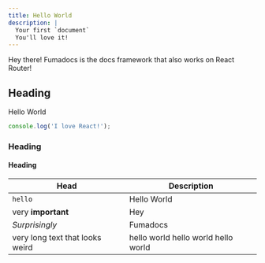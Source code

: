 ```yaml
---
title: Hello World
description: |
  Your first `document`
  You'll love it!
---
```


Hey there! Fumadocs is the docs framework that also works on React Router!

## Heading

Hello World

<Cards>
  <Card title="Learn more about React Router" href="https://reactrouter.com" />
  <Card title="Learn more about Fumadocs" href="https://fumadocs.vercel.app" />
</Cards>

```ts
console.log('I love React!');
```

### Heading

#### Heading

| Head                            | Description                         |
| ------------------------------- | ----------------------------------- |
| `hello`                         | Hello World                         |
| very **important**              | Hey                                 |
| _Surprisingly_                  | Fumadocs                            |
| very long text that looks weird | hello world hello world hello world |
